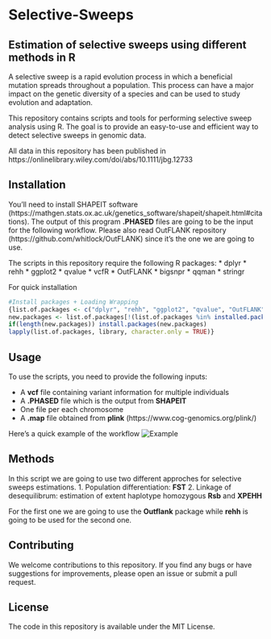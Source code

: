 # Selective-Sweeps
## Estimation of selective sweeps using different methods in R

A selective sweep is a rapid evolution process in which a beneficial mutation spreads throughout a population. This process can have a major impact on the genetic diversity of a species and can be used to study evolution and adaptation.

This repository contains scripts and tools for performing selective sweep analysis using R. The goal is to provide an easy-to-use and efficient way to detect selective sweeps in genomic data.

All data in this repository has been published in https://onlinelibrary.wiley.com/doi/abs/10.1111/jbg.12733

## Installation
You'll need to install SHAPEIT software (https://mathgen.stats.ox.ac.uk/genetics_software/shapeit/shapeit.html#citations). The output of this program **.PHASED** files are going to be the input for the following workflow. Please also read OutFLANK repository (https://github.com/whitlock/OutFLANK) since it's the one we are going to use.

The scripts in this repository require the following R packages:
* dplyr
* rehh
* ggplot2
* qvalue
* vcfR
* OutFLANK
* bigsnpr
* qqman
* stringr

For quick installation
```r
#Install packages + Loading Wrapping
{list.of.packages <- c("dplyr", "rehh", "ggplot2", "qvalue", "OutFLANK", "vcfR", "bigsnpr", "qqman", "stringr")
new.packages <- list.of.packages[!(list.of.packages %in% installed.packages()[,"Package"])]
if(length(new.packages)) install.packages(new.packages)
lapply(list.of.packages, library, character.only = TRUE)}
```

## Usage
To use the scripts, you need to provide the following inputs:

* A **vcf** file containing variant information for multiple individuals
* A **.PHASED** file which is the output from **SHAPEIT**
* One file per each chromosome
* A **.map** file obtained from **plink** (https://www.cog-genomics.org/plink/)

Here's a quick example of the workflow
![Example](https://user-images.githubusercontent.com/43005715/218570525-d0a224c9-4a77-4ea6-8027-22d14b61c884.png)



## Methods
In this script we are going to use two different approches for selective sweeps estimations.
1. Population differentiation: **FST**
2. Linkage of desequilibrum: estimation of extent haplotype homozygous **Rsb** and **XPEHH**

For the first one we are going to use the **Outflank** package while **rehh** is going to be used for the second one.

## Contributing
We welcome contributions to this repository. If you find any bugs or have suggestions for improvements, please open an issue or submit a pull request.

## License
The code in this repository is available under the MIT License.
